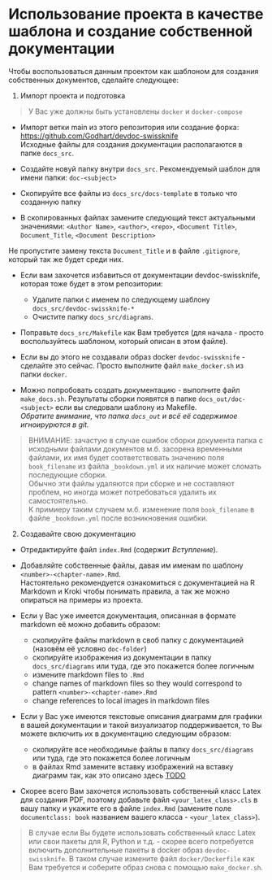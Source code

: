 # Использование проекта в качестве шаблона и создание собственной документации {#as_template}

Чтобы воспользоваться данным проектом как шаблоном для создания собственных документов, сделайте следующее:

1. Импорт проекта и подготовка

> У Вас уже должны быть установлены `docker` и `docker-compose`

  * Импорт ветки main из этого репозитория или создание форка:
  [https://github.com/Godhart/devdoc-swissknife](https://github.com/Godhart/devdoc-swissknife)\
  Исходные файлы для создания документации располагаются в папке `docs_src`.

  * Создайте новуй папку внутри `docs_src`. Рекомендуемый шаблон для имени папки: `doc-<subject>`

  * Скопируйте все файлы из `docs_src/docs-template` в только что созданную папку

  * В скопированных файлах замените следующий текст актуальными значениями:
  `<Author Name>`, `<author>`, `<repo>`, `<Document Title>`, `Document_Title`, `<Document Description>`

  Не пропустите замену текста `Document_Title` и в файле `.gitignore`, который так же будет среди них.

  * Если вам захочется избавиться от документации devdoc-swissknife, которая тоже будет в этом репозитории:

    * Удалите папки с именем по следующему шаблону `docs_src/devdoc-swissknife-*`
    * Очистите папку `docs_src/diagrams`.

  * Поправьте `docs_src/Makefile` как Вам требуется (для начала - просто воспользуйтесь шаблоном, который описан в этом файле).

  * Если вы до этого не создавали образ docker `devdoc-swissknife` - сделайте это сейчас.
  Просто выполните файл `make_docker.sh` из папки `docker`.

  * Можно попробовать создать документацию - выполните файл `make_docs.sh`.
  Результаты сборки появятся в папке `docs_out/doc-<subject>` если вы следовали шаблону из Makefile.\
  *Обратите внимание, что папка `docs_out` и всё её содержимое игноирурются в git.*

> ВНИМАНИЕ: зачастую в случае ошибок сборки документа папка с исходными файлами документов м.б. засорена временными файлами,
> их имя будет соответствовать значению поля `book_filename` из файла `_bookdown.yml` и их наличие может сломать последующие сборки.\
> Обычно эти файлы удаляются при сборке и не составляют проблем, но иногда может потребоваться удалить их самостоятельно.\
> К примиеру таким случаем м.б. изменение поля `book_filename` в файле `_bookdown.yml` после возникновения ошибки.

2. Создавайте свою документацию

  * Отредактируйте файл `index.Rmd` (содержит *Вступление*).

  * Добавляйте собственные файлы, давая им именам по шаблону `<number>-<chapter-name>.Rmd`.\
  Настоятельно рекомендуется ознакомиться с документацией на R Markdown и Kroki чтобы понимать правила,
  а так же можно опираться на примеры из проекта.

  * Если у Вас уже имеется документация, описанная в формате markdown её можно добавить образом:

    * скопируйте файлы markdown в своб папку с документацией (назовём её условно `doc-folder`)
    * скопируйте изображения из документации в папку `docs_src/diagrams` или туда, где это покажется более логичным
    * измените markdown files to `.Rmd`
    * change names of markdown files so they would correspond to pattern `<number>-<chapter-name>.Rmd`
    * change references to local images in markdown files

  * Если у Вас уже имеются текстовые описания диаграмм для графики в вашей документации и такой визуализатор поддерживается,
    то Вы можете включить их в документацию следующим образом:

    * скопируйте все необходимые файлы в папку `docs_src/diagrams` или туда, где это покажется более логичным
    * в файлах Rmd замените вставку изображений на вставку диаграмм так, как это описано здесь [TODO](TODO)

  * Скорее всего Вам захочется использовать собственный класс Latex для создания PDF, поэтому добавьте файл `<your_latex_class>.cls`
  в вашу папку и укажите его в файле `index.Rmd` (замените поле `documentclass: book` названием вашего класса - `<your_latex_class>`).

> В случае если Вы будете использовать собственный класс Latex или свои пакеты для R, Python и т.д. - скорее всего потребуется
> включить дополнительные пакеты в docker образ `devdoc-swissknife`.
> В таком случае измените файл `docker/Dockerfile` как Вам требуется и соберите образ снова с помощью `make_docker.sh`.
